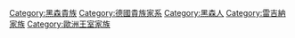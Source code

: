 [[Category:黑森貴族|Category:黑森貴族]]
[[Category:德國貴族家系|Category:德國貴族家系]]
[[Category:黑森人|Category:黑森人]]
[[Category:雷吉納家族|Category:雷吉納家族]]
[[Category:歐洲王室家族|Category:歐洲王室家族]]